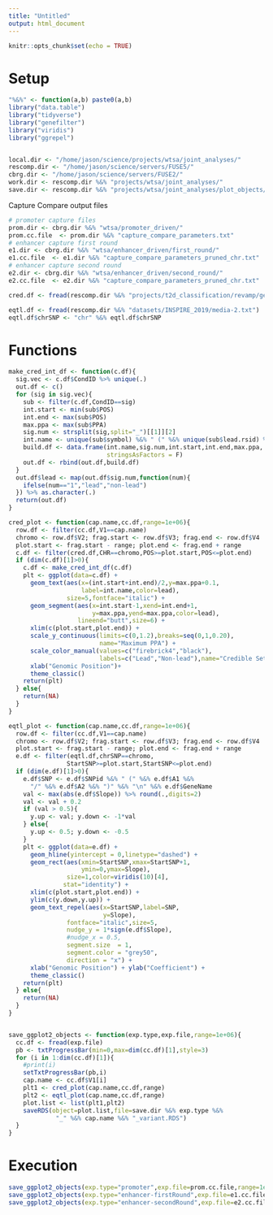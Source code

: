 ```yaml
---
title: "Untitled"
output: html_document
---
```


```r
knitr::opts_chunk$set(echo = TRUE)
```

# Setup 


```r

"%&%" <- function(a,b) paste0(a,b)
library("data.table")
library("tidyverse")
library("genefilter")
library("viridis")
library("ggrepel")


local.dir <- "/home/jason/science/projects/wtsa/joint_analyses/"
rescomp.dir <- "/home/jason/science/servers/FUSE5/"
cbrg.dir <- "/home/jason/science/servers/FUSE2/"
work.dir <- rescomp.dir %&% "projects/wtsa/joint_analyses/"
save.dir <- rescomp.dir %&% "projects/wtsa/joint_analyses/plot_objects/"

```


Capture Compare output files 

```r

# promoter capture files 
prom.dir <- cbrg.dir %&% "wtsa/promoter_driven/"
prom.cc.file  <- prom.dir %&% "capture_compare_parameters.txt"
# enhancer capture first round  
e1.dir <- cbrg.dir %&% "wtsa/enhancer_driven/first_round/"
e1.cc.file  <- e1.dir %&% "capture_compare_parameters_pruned_chr.txt"
# enhancer capture second round  
e2.dir <- cbrg.dir %&% "wtsa/enhancer_driven/second_round/"
e2.cc.file  <- e2.dir %&% "capture_compare_parameters_pruned_chr.txt"

```


```r

cred.df <- fread(rescomp.dir %&% "projects/t2d_classification/revamp/genetic_credible_sets/gencred.txt")

eqtl.df <- fread(rescomp.dir %&% "datasets/INSPIRE_2019/media-2.txt")
eqtl.df$chrSNP <- "chr" %&% eqtl.df$chrSNP

```


# Functions 

```r

make_cred_int_df <- function(c.df){
  sig.vec <- c.df$CondID %>% unique(.)
  out.df <- c()
  for (sig in sig.vec){
    sub <- filter(c.df,CondID==sig)
    int.start <- min(sub$POS)
    int.end <- max(sub$POS)
    max.ppa <- max(sub$PPA)
    sig.num <- strsplit(sig,split="_")[[1]][2]
    int.name <- unique(sub$symbol) %&% " (" %&% unique(sub$lead.rsid) %&% ")"
    build.df <- data.frame(int.name,sig.num,int.start,int.end,max.ppa,
                           stringsAsFactors = F)
    out.df <- rbind(out.df,build.df)
  }
  out.df$lead <- map(out.df$sig.num,function(num){
    ifelse(num=="1","lead","non-lead")
  }) %>% as.character(.)
  return(out.df)
}

cred_plot <- function(cap.name,cc.df,range=1e+06){
  row.df <- filter(cc.df,V1==cap.name)
  chromo <- row.df$V2; frag.start <- row.df$V3; frag.end <- row.df$V4
  plot.start <- frag.start - range; plot.end <- frag.end + range 
  c.df <- filter(cred.df,CHR==chromo,POS>=plot.start,POS<=plot.end)
  if (dim(c.df)[1]>0){
    c.df <- make_cred_int_df(c.df)
    plt <- ggplot(data=c.df) + 
      geom_text(aes(x=(int.start+int.end)/2,y=max.ppa+0.1,
                    label=int.name,color=lead),
                size=5,fontface="italic") +
      geom_segment(aes(x=int.start-1,xend=int.end+1,
                       y=max.ppa,yend=max.ppa,color=lead),
                   lineend="butt",size=6) + 
      xlim(c(plot.start,plot.end)) + 
      scale_y_continuous(limits=c(0,1.2),breaks=seq(0,1,0.20),
                         name="Maximum PPA") + 
      scale_color_manual(values=c("firebrick4","black"),
                         labels=c("Lead","Non-lead"),name="Credible Set") +
      xlab("Genomic Position")+
      theme_classic()
    return(plt)    
  } else{
    return(NA)
  }
}

eqtl_plot <- function(cap.name,cc.df,range=1e+06){
  row.df <- filter(cc.df,V1==cap.name)
  chromo <- row.df$V2; frag.start <- row.df$V3; frag.end <- row.df$V4
  plot.start <- frag.start - range; plot.end <- frag.end + range 
  e.df <- filter(eqtl.df,chrSNP==chromo,
                StartSNP>=plot.start,StartSNP<=plot.end) 
  if (dim(e.df)[1]>0){
    e.df$SNP <- e.df$SNPid %&% " (" %&% e.df$A1 %&%
      "/" %&% e.df$A2 %&% ")" %&% "\n" %&% e.df$GeneName
    val <- max(abs(e.df$Slope)) %>% round(.,digits=2) 
    val <- val + 0.2
    if (val > 0.5){
      y.up <- val; y.down <- -1*val    
    } else{
      y.up <- 0.5; y.down <- -0.5    
    }
    plt <- ggplot(data=e.df) + 
      geom_hline(yintercept = 0,linetype="dashed") + 
      geom_rect(aes(xmin=StartSNP,xmax=StartSNP+1,
                    ymin=0,ymax=Slope),
                size=1,color=viridis(10)[4],
               stat="identity") + 
      xlim(c(plot.start,plot.end)) + 
      ylim(c(y.down,y.up)) +
      geom_text_repel(aes(x=StartSNP,label=SNP,
                          y=Slope),
                fontface="italic",size=5,
                nudge_y = 1*sign(e.df$Slope),
                #nudge_x = 0.5,
                segment.size  = 1,
                segment.color = "grey50",
                direction = "x") +
      xlab("Genomic Position") + ylab("Coefficient") + 
      theme_classic()
    return(plt)    
  } else{
    return(NA)
  }
}


save_ggplot2_objects <- function(exp.type,exp.file,range=1e+06){
  cc.df <- fread(exp.file)
  pb <- txtProgressBar(min=0,max=dim(cc.df)[1],style=3)
  for (i in 1:dim(cc.df)[1]){
    #print(i)
    setTxtProgressBar(pb,i)
    cap.name <- cc.df$V1[i]
    plt1 <- cred_plot(cap.name,cc.df,range)
    plt2 <- eqtl_plot(cap.name,cc.df,range)
    plot.list <- list(plt1,plt2)
    saveRDS(object=plot.list,file=save.dir %&% exp.type %&% 
             "_" %&% cap.name %&% "_variant.RDS")      
  }
}


```


# Execution 

```r

save_ggplot2_objects(exp.type="promoter",exp.file=prom.cc.file,range=1e+06)
save_ggplot2_objects(exp.type="enhancer-firstRound",exp.file=e1.cc.file,range=1e+06)
save_ggplot2_objects(exp.type="enhancer-secondRound",exp.file=e2.cc.file,range=1e+06)

```



